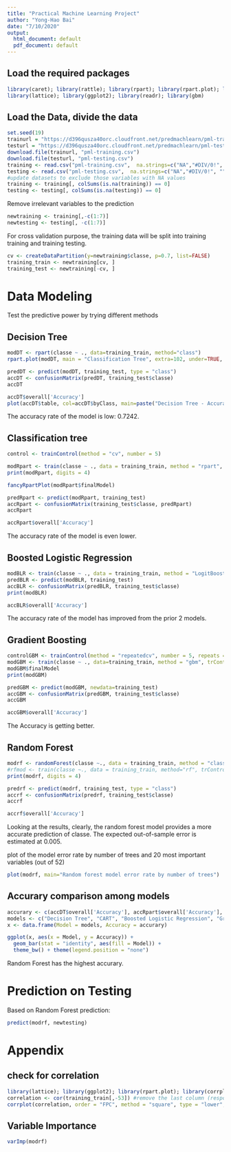 ---
title: "Practical Machine Learning Project"
author: "Yong-Hao Bai"
date: "7/10/2020"
output:
  html_document: default
  pdf_document: default
---

## Load the required packages
```{r results='hide', message=FALSE}
library(caret); library(rattle); library(rpart); library(rpart.plot); library(randomForest); library(repmis);
library(lattice); library(ggplot2); library(readr); library(gbm)
```

## Load the Data, divide the data
```{r results='hide', message=FALSE}
set.seed(19)
trainurl = "https://d396qusza40orc.cloudfront.net/predmachlearn/pml-training.csv"
testurl = "https://d396qusza40orc.cloudfront.net/predmachlearn/pml-testing.csv"
download.file(trainurl, "pml-training.csv")
download.file(testurl, "pml-testing.csv")
training <- read.csv("pml-training.csv",  na.strings=c("NA","#DIV/0!", ""))
testing <- read.csv("pml-testing.csv",  na.strings=c("NA","#DIV/0!", ""))
#update datasets to exclude those variables with NA values
training <- training[, colSums(is.na(training)) == 0]
testing <- testing[, colSums(is.na(testing)) == 0]
```

Remove irrelevant variables to the prediction
```{r results='hide', message=FALSE}
newtraining <- training[,-c(1:7)]
newtesting <- testing[, -c(1:7)]
```

For cross validation purpose, the training data will be split into training training and training testing. 
```{r echo=FALSE}
cv <- createDataPartition(y=newtraining$classe, p=0.7, list=FALSE)
training_train <- newtraining[cv, ] 
training_test <- newtraining[-cv, ]
```

# Data Modeling 
Test the predictive power by trying different methods

## Decision Tree
```{r echo=FALSE}
modDT <- rpart(classe ~ ., data=training_train, method="class")
rpart.plot(modDT, main = "Classification Tree", extra=102, under=TRUE, faclen = 0, cex = .5)
```
```{r echo=FALSE}
predDT <- predict(modDT, training_test, type = "class")
accDT <- confusionMatrix(predDT, training_test$classe)
accDT
```


```{r echo=FALSE}
accDT$overall['Accuracy']
plot(accDT$table, col=accDT$byClass, main=paste("Decision Tree - Accuracy =", round(accDT$overall['Accuracy'], 4)))
```
The accuracy rate of the model is low: 0.7242.


## Classification tree
```{r echo=FALSE}
control <- trainControl(method = "cv", number = 5)

modRpart <- train(classe ~ ., data = training_train, method = "rpart", trControl = control)
print(modRpart, digits = 4)
```

```{r echo=FALSE}
fancyRpartPlot(modRpart$finalModel)
```

```{r echo=FALSE}
predRpart <- predict(modRpart, training_test)
accRpart <- confusionMatrix(training_test$classe, predRpart)
accRpart
```

```{r echo=FALSE}
accRpart$overall['Accuracy']
```
The accuracy rate of the model is even lower.

## Boosted Logistic Regression
```{r echo=FALSE}
modBLR <- train(classe ~ ., data = training_train, method = "LogitBoost", trControl = control)
predBLR <- predict(modBLR, training_test)
accBLR <- confusionMatrix(predBLR, training_test$classe)
print(modBLR)
```

```{r echo=FALSE}
accBLR$overall['Accuracy']
```
The accuracy rate of the model has improved from the prior 2 models.

## Gradient Boosting
```{r echo=FALSE}
controlGBM <- trainControl(method = "repeatedcv", number = 5, repeats = 1)
modGBM <- train(classe ~ ., data=training_train, method = "gbm", trControl = controlGBM, verbose = FALSE)
modGBM$finalModel
print(modGBM)
```

```{r echo=FALSE}
predGBM <- predict(modGBM, newdata=training_test)
accGBM <- confusionMatrix(predGBM, training_test$classe)
accGBM
```

```{r echo=FALSE}
accGBM$overall['Accuracy']
```
The Accuracy is getting better.

## Random Forest
```{r echo=FALSE}
modrf <- randomForest(classe ~., data = training_train, method = "class")
#rfmod <- train(classe ~., data = training_train, method="rf", trControl = control)
print(modrf, digits = 4)
```


```{r echo=FALSE}
predrf <- predict(modrf, training_test, type = "class")
accrf <- confusionMatrix(predrf, training_test$classe) 
accrf
```

```{r echo=FALSE}
accrf$overall['Accuracy']
```
Looking at the results, clearly, the random forest model provides a more accurate prediction of classe. The expected out-of-sample error is estimated at 0.005.


plot of the model error rate by number of trees and 20 most important variables (out of 52)
```{r echo=FALSE}
plot(modrf, main="Random forest model error rate by number of trees")
```

## Accurary comparison among models
```{r echo=FALSE}
accurary <- c(accDT$overall['Accuracy'], accRpart$overall['Accuracy'], accBLR$overall['Accuracy'], accGBM$overall['Accuracy'], accrf$overall['Accuracy'])
models <- c("Decision Tree", "CART", "Boosted Logistic Regression", "Gradient Boosting", "Random Forest")
x <- data.frame(Model = models, Accuracy = accurary)

ggplot(x, aes(x = Model, y = Accuracy)) + 
  geom_bar(stat = "identity", aes(fill = Model)) +
  theme_bw() + theme(legend.position = "none")
```

Random Forest has the highest accurary.


# Prediction on Testing
Based on Random Forest prediction:
```{r echo=FALSE}
predict(modrf, newtesting)
```


# Appendix

## check for correlation
```{r echo=FALSE}
library(lattice); library(ggplot2); library(rpart.plot); library(corrplot);
correlation <- cor(training_train[,-53]) #remove the last column (response var), only numberic column
corrplot(correlation, order = "FPC", method = "square", type = "lower", tl.cex = 0.8, tl.col = rgb(0,0,0))
```

## Variable Importance
```{r echo=FALSE}
varImp(modrf)
```

